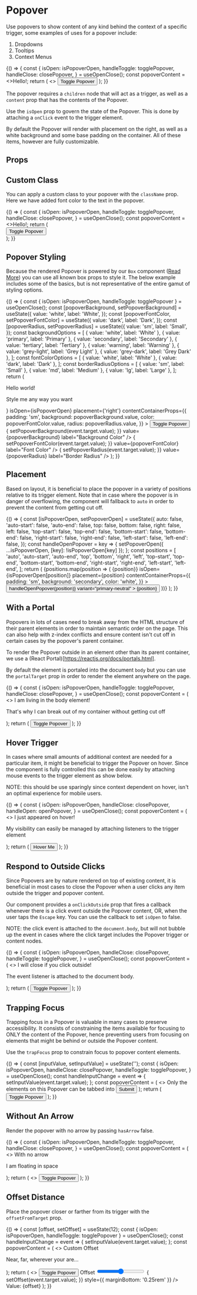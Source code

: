 
<Meta title="Components/Popover/Overview" component={Popover} />

# Popover

Use popovers to show content of any kind behind the context of a specific trigger, some examples
of uses for a popover include:

1. Dropdowns
2. Tooltips
3. Context Menus

<Canvas withSource="open">
  <Story
    name="Basic Usage"
    parameters={{
      chromatic: { disableSnapshot: true },
    }}
  >
    {() => {
      const {
        isOpen: isPopoverOpen,
        handleToggle: togglePopover,
        handleClose: closePopover,
      } = useOpenClose();
      const popoverContent = <>Hello!</>;
      return (
        <>
          <Popover
            content={popoverContent}
            isOpen={isPopoverOpen}
            placement="right"
            contentContainerProps={{
              padding: 'sm',
            }}
            onClickOutside={closePopover}
          >
            <Button onClick={togglePopover} variant="primary-neutral">
              Toggle Popover
            </Button>
          </Popover>
        </>
      );
    }}
  </Story>
</Canvas>

The popover requires a `children` node that will act as a trigger, as well as a `content` prop that has the contents of the Popover.

Use the `isOpen` prop to govern the state of the Popover. This is done by attaching a `onClick` event to the trigger element.

By default the Popover will render with placement on the right, as well as a white background and some base padding on the container. All of these
items, however are fully customizable.

## Props

<ArgsTable of={Popover} />

## Custom Class

You can apply a custom class to your popover with the `className` prop. Here we have added font color to the text in the popover.

<Canvas withSource="open">
  <Story
    name="Custom Class"
    parameters={{
      chromatic: { disableSnapshot: true },
    }}
  >
    {() => {
      const {
        isOpen: isPopoverOpen,
        handleToggle: togglePopover,
        handleClose: closePopover,
      } = useOpenClose();
      const popoverContent = <>Hello!</>;
      return (
        <div>
          <Popover
            content={popoverContent}
            isOpen={isPopoverOpen}
            placement="right"
            contentContainerProps={{
              padding: 'sm',
            }}
            className="font-color-danger"
            onClickOutside={closePopover}
          >
            <Button onClick={togglePopover} variant="primary-neutral">
              Toggle Popover
            </Button>
          </Popover>
        </div>
      );
    }}
  </Story>
</Canvas>

## Popover Styling

Because the rendered Popover is powered by our `Box` component ([Read More](/?path=/docs/components-box-overview--background)) you
can use all known box props to style it. The below example includes some of the basics, but is not representative of
the entire gamut of styling options.

<Canvas withSource="open">
  <Story
    name="Styling"
    parameters={{
      chromatic: { disableSnapshot: true },
    }}
  >
    {() => {
      const { isOpen: isPopoverOpen, handleToggle: togglePopover } =
        useOpenClose();
      const [popoverBackground, setPopoverBackground] = useState({
        value: 'white',
        label: 'White',
      });
      const [popoverFontColor, setPopoverFontColor] = useState({
        value: 'dark',
        label: 'Dark',
      });
      const [popoverRadius, setPopoverRadius] = useState({
        value: 'sm',
        label: 'Small',
      });
      const backgroundOptions = [
        { value: 'white', label: 'White' },
        { value: 'primary', label: 'Primary' },
        { value: 'secondary', label: 'Secondary' },
        { value: 'tertiary', label: 'Tertiary' },
        { value: 'warning', label: 'Warning' },
        { value: 'grey-light', label: 'Grey Light' },
        { value: 'grey-dark', label: 'Grey Dark' },
      ];
      const fontColorOptions = [
        { value: 'white', label: 'White' },
        { value: 'dark', label: 'Dark' },
      ];
      const borderRadiusOptions = [
        { value: 'sm', label: 'Small' },
        { value: 'md', label: 'Medium' },
        { value: 'lg', label: 'Large' },
      ];
      return (
        <Box height="400px">
          <Box direction="row" childGap="md" wrap>
            <Popover
              content={
                <>
                  <p>Hello world!</p>
                  <p>Style me any way you want</p>
                </>
              }
              isOpen={isPopoverOpen}
              placement={'right'}
              contentContainerProps={{
                padding: 'sm',
                background: popoverBackground.value,
                color: popoverFontColor.value,
                radius: popoverRadius.value,
              }}
            >
              <Button onClick={togglePopover} variant="primary-neutral">
                Toggle Popover
              </Button>
            </Popover>
          </Box>
          <Box direction="row" childGap="sm" wrap margin="3xl 0 0 0">
            <Box width="200px">
              <SelectInput
                options={backgroundOptions}
                onChange={event => {
                  setPopoverBackground(event.target.value);
                }}
                value={popoverBackground}
                label="Background Color"
              />
            </Box>
            <Box width="200px">
              <SelectInput
                options={fontColorOptions}
                onChange={event => {
                  setPopoverFontColor(event.target.value);
                }}
                value={popoverFontColor}
                label="Font Color"
              />
            </Box>
            <Box width="200px">
              <SelectInput
                options={borderRadiusOptions}
                onChange={event => {
                  setPopoverRadius(event.target.value);
                }}
                value={popoverRadius}
                label="Border Radius"
              />
            </Box>
          </Box>
        </Box>
      );
    }}
  </Story>
</Canvas>

## Placement

Based on layout, it is beneficial to place the popover in a variety of positions relative to its trigger element.
Note that in case where the popover is in danger of overflowing, the component will fallback to `auto` in order to
prevent the content from getting cut off.

<Canvas withSource="open">
  <Story
    name="Placement"
    parameters={{
      chromatic: { disableSnapshot: true },
    }}
  >
    {() => {
      const [isPopoverOpen, setPopoverOpen] = useState({
        auto: false,
        'auto-start': false,
        'auto-end': false,
        top: false,
        bottom: false,
        right: false,
        left: false,
        'top-start': false,
        'top-end': false,
        'bottom-start': false,
        'bottom-end': false,
        'right-start': false,
        'right-end': false,
        'left-start': false,
        'left-end': false,
      });
      const handleOpenPopover = key => {
        setPopoverOpen({ ...isPopoverOpen, [key]: !isPopoverOpen[key] });
      };
      const positions = [
        'auto',
        'auto-start',
        'auto-end',
        'top',
        'bottom',
        'right',
        'left',
        'top-start',
        'top-end',
        'bottom-start',
        'bottom-end',
        'right-start',
        'right-end',
        'left-start',
        'left-end',
      ];
      return (
        <Box direction="row" childGap="md" wrap>
          {positions.map(position => (
            <Box
              height="100px"
              padding="5xl"
              display="inline-block"
              key={position}
            >
              <Popover
                content={<>{position}</>}
                isOpen={isPopoverOpen[position]}
                placement={position}
                contentContainerProps={{
                  padding: 'sm',
                  background: 'secondary',
                  color: 'white',
                }}
              >
                <Button
                  onClick={() => handleOpenPopover(position)}
                  variant="primary-neutral"
                >
                  {position}
                </Button>
              </Popover>
            </Box>
          ))}
        </Box>
      );
    }}
  </Story>
</Canvas>

## With a Portal

Popovers in lots of cases need to break away from the HTML structure of their parent elements
in order to maintain semantic order on the page. This can also help with z-index conflicts
and ensure content isn't cut off in certain cases by the popover's parent container.

To render the Popover outside in an element other than its parent container, we
use a (React Portal)[https://reactjs.org/docs/portals.html].

By default the element is portaled into the document `body` but you can use the `portalTarget` prop
in order to render the element anywhere on the page.

<Canvas withSource="open">
  <Story
    name="With a Portal"
    parameters={{
      chromatic: { disableSnapshot: true },
    }}
  >
    {() => {
      const {
        isOpen: isPopoverOpen,
        handleToggle: togglePopover,
        handleClose: closePopover,
      } = useOpenClose();
      const popoverContent = (
        <>
          <Heading style={{ marginBottom: '0.5rem' }}>
            I am living in the body element!
          </Heading>
          <p>
            That's why I can break out of my container without getting cut off
          </p>
        </>
      );
      return (
        <Box display="inline-block">
          <Popover
            content={popoverContent}
            isOpen={isPopoverOpen}
            placement="right-start"
            contentContainerProps={{
              padding: 'md',
              background: 'secondary',
              color: 'white',
            }}
            withPortal
            portalTarget={document.body}
            onClickOutside={closePopover}
          >
            <Button onClick={togglePopover} variant="primary-neutral">
              Toggle Popover
            </Button>
          </Popover>
        </Box>
      );
    }}
  </Story>
</Canvas>

## Hover Trigger

In cases where small amounts of additional context are needed for a particular item,
it might be beneficial to trigger the Popover on hover. Since the component is fully controlled
this can be done easily by attaching mouse events to the trigger element as show below.

NOTE: this should be use sparingly since context dependent on hover, isn't an optimal experience for mobile users.

<Canvas withSource="open">
  <Story
    name="Hover"
    parameters={{
      chromatic: { disableSnapshot: true },
    }}
  >
    {() => {
      const {
        isOpen: isPopoverOpen,
        handleClose: closePopover,
        handleOpen: openPopover,
      } = useOpenClose();
      const popoverContent = (
        <>
          <Heading style={{ marginBottom: '0.5rem' }}>
            I just appeared on hover!
          </Heading>
          <p>
            My visibility can easily be managed by attaching listeners to the
            trigger element
          </p>
        </>
      );
      return (
        <Box display="inline-block">
          <Popover
            content={popoverContent}
            isOpen={isPopoverOpen}
            placement="right-start"
            contentContainerProps={{
              padding: 'md',
              background: 'primary-light',
            }}
          >
            <Button
              onMouseOver={openPopover}
              onMouseOut={closePopover}
              variant="primary-neutral"
            >
              Hover Me
            </Button>
          </Popover>
        </Box>
      );
    }}
  </Story>
</Canvas>

## Respond to Outside Clicks

Since Popovers are by nature rendered on top of existing content, it
is beneficial in most cases to close the Popover when a user clicks any item outside
the trigger and popover content.

Our component provides a `onClickOutside` prop that fires a callback whenever there is a click
event outside the Popover content, OR, when the user taps the `Escape` key.
You can use the callback to set `isOpen` to false.

NOTE: the click event is attached to the `document.body`, but will not bubble up the event
in cases where the click target includes the Popover trigger or content nodes.

<Canvas withSource="open">
  <Story
    name="Outside Clicks"
    parameters={{
      chromatic: { disableSnapshot: true },
    }}
  >
    {() => {
      const {
        isOpen: isPopoverOpen,
        handleClose: closePopover,
        handleToggle: togglePopover,
      } = useOpenClose();
      const popoverContent = (
        <>
          <Heading style={{ marginBottom: '0.5rem' }}>
            I will close if you click outside!
          </Heading>
          <p>The event listener is attached to the document body.</p>
        </>
      );
      return (
        <Box display="inline-block">
          <Popover
            content={popoverContent}
            isOpen={isPopoverOpen}
            placement="right-start"
            withPortal
            portalTarget={document.body}
            onClickOutside={closePopover}
            contentContainerProps={{
              padding: 'md',
              background: 'primary-light',
            }}
          >
            <Button onClick={togglePopover} variant="primary-neutral">
              Toggle Popover
            </Button>
          </Popover>
        </Box>
      );
    }}
  </Story>
</Canvas>

## Trapping Focus

Trapping focus in a Popover is valuable in many cases to preserve accessibility. It consists
of constraining the items available for focusing to ONLY the content of the Popover, hence preventing
users from focusing on elements that might be behind or outside the Popover content.

Use the `trapFocus` prop to constrain focus to popover content elements.

<Canvas withSource="open">
  <Story
    name="Trapping Focus"
    parameters={{
      chromatic: { disableSnapshot: true },
    }}
  >
    {() => {
      const [inputValue, setInputValue] = useState('');
      const {
        isOpen: isPopoverOpen,
        handleClose: closePopover,
        handleToggle: togglePopover,
      } = useOpenClose();
      const handleInputChange = event => {
        setInputValue(event.target.value);
      };
      const popoverContent = (
        <>
          <Box direction="column" childGap="sm">
            <Heading>
              Only the elements on this Popover can be tabbed into
            </Heading>
            <TextInput onChange={handleInputChange} value={inputValue} />
            <Button>Submit</Button>
          </Box>
        </>
      );
      return (
        <Box display="inline-block">
          <Popover
            content={popoverContent}
            isOpen={isPopoverOpen}
            placement="right-start"
            contentContainerProps={{
              padding: 'md',
              background: 'grey-lightest',
            }}
            withPortal
            portalTarget={document.body}
            onClickOutside={closePopover}
            trapFocus
          >
            <Button onClick={togglePopover} variant="primary-neutral">
              Toggle Popover
            </Button>
          </Popover>
        </Box>
      );
    }}
  </Story>
</Canvas>

## Without An Arrow

Render the popover with no arrow by passing `hasArrow` false.

<Canvas withSource="open">
  <Story
    name="Hide Arrow"
    parameters={{
      chromatic: { disableSnapshot: true },
    }}
  >
    {() => {
      const {
        isOpen: isPopoverOpen,
        handleToggle: togglePopover,
        handleClose: closePopover,
      } = useOpenClose();
      const popoverContent = (
        <>
          <Box direction="column" childGap="sm">
            <Heading>With no arrow</Heading>
            <p>I am floating in space</p>
          </Box>
        </>
      );
      return (
        <>
          <Popover
            content={popoverContent}
            isOpen={isPopoverOpen}
            placement="right"
            contentContainerProps={{
              padding: 'sm',
            }}
            onClickOutside={closePopover}
          >
            <Button onClick={togglePopover} variant="primary-neutral">
              Toggle Popover
            </Button>
          </Popover>
        </>
      );
    }}
  </Story>
</Canvas>

## Offset Distance

Place the popover closer or farther from its trigger with the `offsetFromTarget` prop.

<Canvas withSource="open">
  <Story
    name="Offset Distance"
    parameters={{
      chromatic: { disableSnapshot: true },
    }}
  >
    {() => {
      const [offset, setOffset] = useState(12);
      const { isOpen: isPopoverOpen, handleToggle: togglePopover } =
        useOpenClose();
      const handleInputChange = event => {
        setInputValue(event.target.value);
      };
      const popoverContent = (
        <>
          <Box direction="column" childGap="sm">
            <Heading>Custom Offset</Heading>
            <p>Near, far, wherever your are...</p>
          </Box>
        </>
      );
      return (
        <>
          <Box display="inline-block">
            <Popover
              content={popoverContent}
              isOpen={isPopoverOpen}
              placement="right-start"
              contentContainerProps={{
                padding: 'md',
                background: 'grey-lightest',
              }}
              withPortal
              portalTarget={document.body}
              hasArrow={false}
              offsetFromTarget={offset}
            >
              <Button onClick={togglePopover} variant="primary-neutral">
                Toggle Popover
              </Button>
            </Popover>
          </Box>
          <Box margin="2xl 0 0 0" maxWidth="300px">
            <label
              htmlFor="offset"
              style={{ fontWeight: 'bold', marginBottom: '0.25rem' }}
            >
              Offset
            </label>
            <input
              type="range"
              id="offset"
              name="offset"
              min="0"
              max="24"
              step="1"
              value={offset}
              onChange={event => {
                setOffset(event.target.value);
              }}
              style={{ marginBottom: '0.25rem' }}
            />
            <span style={{ display: 'inline' }}>Value: {offset}</span>
          </Box>
        </>
      );
    }}
  </Story>
</Canvas>
